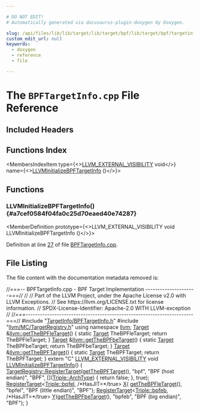```yaml
---

# DO NOT EDIT!
# Automatically generated via docusaurus-plugin-doxygen by Doxygen.

slug: /api/files/lib/lib/target/lib/target/bpf/lib/target/bpf/targetinfo/bpftargetinfo-cpp
custom_edit_url: null
keywords:
  - doxygen
  - reference
  - file

---
```





# The `BPFTargetInfo.cpp` File Reference

<DoxygenPage pluginConfig={pluginConfig}>



## Included Headers

<IncludesList>
<IncludesListItem
  filePath="TargetInfo/BPFTargetInfo.h"
  permalink="/docs/api/files/lib/lib/target/lib/target/bpf/lib/target/bpf/targetinfo/bpftargetinfo-h"
  isLocal="true" />
<IncludesListItem
  filePath="llvm/MC/TargetRegistry.h"
  permalink="/docs/api/files/include/include/llvm/include/llvm/mc/targetregistry-h"
  isLocal="true" />
</IncludesList>

## Functions Index

<MembersIndex>

<MembersIndexItem
  type={<><a href="/docs/api/files/include/include/llvm/include/llvm/support/compiler-h/#adeb6f14d9f377993d79fae2efb34ecac">LLVM&#95;EXTERNAL&#95;VISIBILITY</a> void</>}
  name={<><a href="#a7cef0584f04fa0c25d70eaed40e74287">LLVMInitializeBPFTargetInfo</a> ()</>}>
</MembersIndexItem>

</MembersIndex>


<SectionDefinition>

## Functions

### LLVMInitializeBPFTargetInfo() {#a7cef0584f04fa0c25d70eaed40e74287}

<MemberDefinition
  prototype={<>LLVM&#95;EXTERNAL&#95;VISIBILITY void LLVMInitializeBPFTargetInfo ()</>}>

Definition at line <a href="#l00027">27</a> of file <a href="/docs/api/files/lib/lib/target/lib/target/bpf/lib/target/bpf/targetinfo/bpftargetinfo-cpp">BPFTargetInfo.cpp</a>.
</MemberDefinition>

</SectionDefinition>

## File Listing

The file content with the documentation metadata removed is:

<ProgramListing>

<Link id="l00001" /><CodeLine lineNumber="1"><Highlight kind="comment">//===-- BPFTargetInfo.cpp - BPF Target Implementation ---------------------===//</Highlight><Highlight kind="normal"></Highlight></CodeLine>
<Link id="l00002" /><CodeLine lineNumber="2"><Highlight kind="normal"></Highlight><Highlight kind="comment">//</Highlight><Highlight kind="normal"></Highlight></CodeLine>
<Link id="l00003" /><CodeLine lineNumber="3"><Highlight kind="normal"></Highlight><Highlight kind="comment">// Part of the LLVM Project, under the Apache License v2.0 with LLVM Exceptions.</Highlight><Highlight kind="normal"></Highlight></CodeLine>
<Link id="l00004" /><CodeLine lineNumber="4"><Highlight kind="normal"></Highlight><Highlight kind="comment">// See https://llvm.org/LICENSE.txt for license information.</Highlight><Highlight kind="normal"></Highlight></CodeLine>
<Link id="l00005" /><CodeLine lineNumber="5"><Highlight kind="normal"></Highlight><Highlight kind="comment">// SPDX-License-Identifier: Apache-2.0 WITH LLVM-exception</Highlight><Highlight kind="normal"></Highlight></CodeLine>
<Link id="l00006" /><CodeLine lineNumber="6"><Highlight kind="normal"></Highlight><Highlight kind="comment">//</Highlight><Highlight kind="normal"></Highlight></CodeLine>
<Link id="l00007" /><CodeLine lineNumber="7"><Highlight kind="normal"></Highlight><Highlight kind="comment">//===----------------------------------------------------------------------===//</Highlight><Highlight kind="normal"></Highlight></CodeLine>
<Link id="l00008" /><CodeLine lineNumber="8"><Highlight kind="normal"></Highlight></CodeLine>
<Link id="l00009" /><CodeLine lineNumber="9"><Highlight kind="normal"></Highlight><Highlight kind="preprocessor">#include &quot;<a href="/docs/api/files/lib/lib/target/lib/target/bpf/lib/target/bpf/targetinfo/bpftargetinfo-h">TargetInfo/BPFTargetInfo.h</a>&quot;</Highlight><Highlight kind="normal"></Highlight></CodeLine>
<Link id="l00010" /><CodeLine lineNumber="10"><Highlight kind="normal"></Highlight><Highlight kind="preprocessor">#include &quot;<a href="/docs/api/files/include/include/llvm/include/llvm/mc/targetregistry-h">llvm/MC/TargetRegistry.h</a>&quot;</Highlight><Highlight kind="normal"></Highlight></CodeLine>
<Link id="l00011" /><CodeLine lineNumber="11"><Highlight kind="normal"></Highlight></CodeLine>
<Link id="l00012" /><CodeLine lineNumber="12"><Highlight kind="normal"></Highlight><Highlight kind="keyword">using namespace </Highlight><Highlight kind="normal"><a href="/docs/api/namespaces/llvm">llvm</a>;</Highlight></CodeLine>
<Link id="l00013" /><CodeLine lineNumber="13"><Highlight kind="normal"></Highlight></CodeLine>
<Link id="l00014" /><CodeLine lineNumber="14" lineLink="/docs/api/namespaces/llvm/#a333df675c40e4b58704caf59fe513a50"><Highlight kind="normal"><a href="/docs/api/classes/llvm/target">Target</a> &amp;<a href="/docs/api/namespaces/llvm/#a333df675c40e4b58704caf59fe513a50">llvm::getTheBPFleTarget</a>() &#123;</Highlight></CodeLine>
<Link id="l00015" /><CodeLine lineNumber="15"><Highlight kind="normal">  </Highlight><Highlight kind="keyword">static</Highlight><Highlight kind="normal"> <a href="/docs/api/classes/llvm/target">Target</a> TheBPFleTarget;</Highlight></CodeLine>
<Link id="l00016" /><CodeLine lineNumber="16"><Highlight kind="normal">  </Highlight><Highlight kind="keywordflow">return</Highlight><Highlight kind="normal"> TheBPFleTarget;</Highlight></CodeLine>
<Link id="l00017" /><CodeLine lineNumber="17"><Highlight kind="normal">&#125;</Highlight></CodeLine>
<Link id="l00018" /><CodeLine lineNumber="18" lineLink="/docs/api/namespaces/llvm/#a6bfd4d08fdf27bc4d6e1e5fdca839db0"><Highlight kind="normal"><a href="/docs/api/classes/llvm/target">Target</a> &amp;<a href="/docs/api/namespaces/llvm/#a6bfd4d08fdf27bc4d6e1e5fdca839db0">llvm::getTheBPFbeTarget</a>() &#123;</Highlight></CodeLine>
<Link id="l00019" /><CodeLine lineNumber="19"><Highlight kind="normal">  </Highlight><Highlight kind="keyword">static</Highlight><Highlight kind="normal"> <a href="/docs/api/classes/llvm/target">Target</a> TheBPFbeTarget;</Highlight></CodeLine>
<Link id="l00020" /><CodeLine lineNumber="20"><Highlight kind="normal">  </Highlight><Highlight kind="keywordflow">return</Highlight><Highlight kind="normal"> TheBPFbeTarget;</Highlight></CodeLine>
<Link id="l00021" /><CodeLine lineNumber="21"><Highlight kind="normal">&#125;</Highlight></CodeLine>
<Link id="l00022" /><CodeLine lineNumber="22" lineLink="/docs/api/namespaces/llvm/#a84e34f6b63eabf0d06c3d8a0c907047b"><Highlight kind="normal"><a href="/docs/api/classes/llvm/target">Target</a> &amp;<a href="/docs/api/namespaces/llvm/#a84e34f6b63eabf0d06c3d8a0c907047b">llvm::getTheBPFTarget</a>() &#123;</Highlight></CodeLine>
<Link id="l00023" /><CodeLine lineNumber="23"><Highlight kind="normal">  </Highlight><Highlight kind="keyword">static</Highlight><Highlight kind="normal"> <a href="/docs/api/classes/llvm/target">Target</a> TheBPFTarget;</Highlight></CodeLine>
<Link id="l00024" /><CodeLine lineNumber="24"><Highlight kind="normal">  </Highlight><Highlight kind="keywordflow">return</Highlight><Highlight kind="normal"> TheBPFTarget;</Highlight></CodeLine>
<Link id="l00025" /><CodeLine lineNumber="25"><Highlight kind="normal">&#125;</Highlight></CodeLine>
<Link id="l00026" /><CodeLine lineNumber="26"><Highlight kind="normal"></Highlight></CodeLine>
<Link id="l00027" /><CodeLine lineNumber="27" lineLink="#a7cef0584f04fa0c25d70eaed40e74287"><Highlight kind="normal"></Highlight><Highlight kind="keyword">extern</Highlight><Highlight kind="normal"> </Highlight><Highlight kind="stringliteral">&quot;C&quot;</Highlight><Highlight kind="normal"> <a href="/docs/api/files/include/include/llvm/include/llvm/support/compiler-h/#adeb6f14d9f377993d79fae2efb34ecac">LLVM&#95;EXTERNAL&#95;VISIBILITY</a> </Highlight><Highlight kind="keywordtype">void</Highlight><Highlight kind="normal"> <a href="#a7cef0584f04fa0c25d70eaed40e74287">LLVMInitializeBPFTargetInfo</a>() &#123;</Highlight></CodeLine>
<Link id="l00028" /><CodeLine lineNumber="28"><Highlight kind="normal">  <a href="/docs/api/structs/llvm/targetregistry/#abb58373a69ea039dfcce69b9d1ba9ccb">TargetRegistry::RegisterTarget</a>(<a href="/docs/api/namespaces/llvm/#a84e34f6b63eabf0d06c3d8a0c907047b">getTheBPFTarget</a>(), </Highlight><Highlight kind="stringliteral">&quot;bpf&quot;</Highlight><Highlight kind="normal">, </Highlight><Highlight kind="stringliteral">&quot;BPF (host endian)&quot;</Highlight><Highlight kind="normal">,</Highlight></CodeLine>
<Link id="l00029" /><CodeLine lineNumber="29"><Highlight kind="normal">                                 </Highlight><Highlight kind="stringliteral">&quot;BPF&quot;</Highlight><Highlight kind="normal">, &#91;&#93;(<a href="/docs/api/classes/llvm/triple/#a547abd13f7a3c063aa72c8192a868154">Triple::ArchType</a>) &#123; </Highlight><Highlight kind="keywordflow">return</Highlight><Highlight kind="normal"> </Highlight><Highlight kind="keyword">false</Highlight><Highlight kind="normal">; &#125;,</Highlight></CodeLine>
<Link id="l00030" /><CodeLine lineNumber="30"><Highlight kind="normal">                                 </Highlight><Highlight kind="keyword">true</Highlight><Highlight kind="normal">);</Highlight></CodeLine>
<Link id="l00031" /><CodeLine lineNumber="31"><Highlight kind="normal">  <a href="/docs/api/structs/llvm/registertarget">RegisterTarget</a>&lt;<a href="/docs/api/classes/llvm/triple/#a547abd13f7a3c063aa72c8192a868154a83d003d0efa0cd997646dc0343d7093f">Triple::bpfel</a>, </Highlight><Highlight kind="comment">/&#42;HasJIT=&#42;/</Highlight><Highlight kind="keyword">true</Highlight><Highlight kind="normal">&gt; <a href="/docs/api/files/lib/lib/tablegen/tablegenbackendskeleton-cpp/#ab60f28d7a141ac46ccc200176a1bca8b">X</a>(</Highlight></CodeLine>
<Link id="l00032" /><CodeLine lineNumber="32"><Highlight kind="normal">      <a href="/docs/api/namespaces/llvm/#a333df675c40e4b58704caf59fe513a50">getTheBPFleTarget</a>(), </Highlight><Highlight kind="stringliteral">&quot;bpfel&quot;</Highlight><Highlight kind="normal">, </Highlight><Highlight kind="stringliteral">&quot;BPF (little endian)&quot;</Highlight><Highlight kind="normal">, </Highlight><Highlight kind="stringliteral">&quot;BPF&quot;</Highlight><Highlight kind="normal">);</Highlight></CodeLine>
<Link id="l00033" /><CodeLine lineNumber="33"><Highlight kind="normal">  <a href="/docs/api/structs/llvm/registertarget">RegisterTarget</a>&lt;<a href="/docs/api/classes/llvm/triple/#a547abd13f7a3c063aa72c8192a868154abccdd747b05d7cfff6ae937ffdf5ba03">Triple::bpfeb</a>, </Highlight><Highlight kind="comment">/&#42;HasJIT=&#42;/</Highlight><Highlight kind="keyword">true</Highlight><Highlight kind="normal">&gt; <a href="/docs/api/files/lib/lib/tablegen/tablegenbackendskeleton-cpp/#a262774d3e5186511427e5b2414a85f7f">Y</a>(<a href="/docs/api/namespaces/llvm/#a6bfd4d08fdf27bc4d6e1e5fdca839db0">getTheBPFbeTarget</a>(), </Highlight><Highlight kind="stringliteral">&quot;bpfeb&quot;</Highlight><Highlight kind="normal">,</Highlight></CodeLine>
<Link id="l00034" /><CodeLine lineNumber="34"><Highlight kind="normal">                                                   </Highlight><Highlight kind="stringliteral">&quot;BPF (big endian)&quot;</Highlight><Highlight kind="normal">, </Highlight><Highlight kind="stringliteral">&quot;BPF&quot;</Highlight><Highlight kind="normal">);</Highlight></CodeLine>
<Link id="l00035" /><CodeLine lineNumber="35"><Highlight kind="normal">&#125;</Highlight></CodeLine>

</ProgramListing>


</DoxygenPage>

